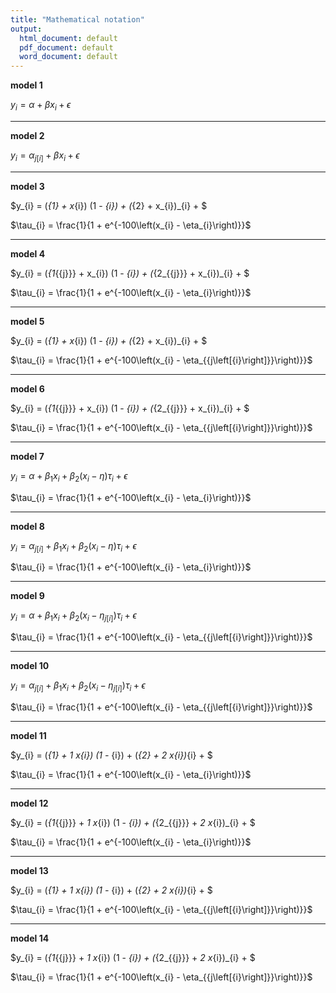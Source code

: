 ```yaml
---
title: "Mathematical notation"
output:
  html_document: default
  pdf_document: default
  word_document: default
---
```


**model 1**


$y_{i} = \alpha + \beta x_{i} + \epsilon$ 

***************
**model 2**


$y_{i} = \alpha_{j \left[{i}\right]} + \beta x_{i} + \epsilon$

***************
**model 3**


$y_{i} = \left(\alpha_{1} +  \beta x_{i}\right) \left(1 - \tau_{i}\right) +  \left(\alpha_{2} +  \beta x_{i}\right)\tau_{i} + \epsilon $


$\tau_{i} = \frac{1}{1 + e^{-100\left(x_{i} - \eta_{i}\right)}}$


***************
**model 4**


$y_{i} = \left(\alpha_{1_{{j}\left[{i}\right]}} +  \beta x_{i}\right) \left(1 - \tau_{i}\right) +  \left(\alpha_{2_{{j}\left[{i}\right]}} +  \beta x_{i}\right)\tau_{i} + \epsilon $

$\tau_{i} = \frac{1}{1 + e^{-100\left(x_{i} - \eta_{i}\right)}}$

**************
**model 5**

$y_{i} = \left(\alpha_{1} +  \beta x_{i}\right) \left(1 - \tau_{i}\right) +  \left(\alpha_{2} +  \beta x_{i}\right)\tau_{i} + \epsilon $

$\tau_{i} = \frac{1}{1 + e^{-100\left(x_{i} - \eta_{{j\left[{i}\right]}}\right)}}$

**************
**model 6**


$y_{i} = \left(\alpha_{1_{{j}\left[{i}\right]}} +  \beta x_{i}\right) \left(1 - \tau_{i}\right) +  \left(\alpha_{2_{{j}\left[{i}\right]}} +  \beta x_{i}\right)\tau_{i} + \epsilon $

$\tau_{i} = \frac{1}{1 + e^{-100\left(x_{i} - \eta_{{j\left[{i}\right]}}\right)}}$

***************
**model 7**

$y_{i} = \alpha + \beta_{1} x_{i} + \beta_{2} \left(x_{i} - \eta\right) \tau_{i} + \epsilon$



$\tau_{i} = \frac{1}{1 + e^{-100\left(x_{i} - \eta_{i}\right)}}$


***************
**model 8**


$y_{i} = \alpha_{j \left[{i}\right]} + \beta_{1} x_{i} + \beta_{2} \left(x_{i} - \eta\right) \tau_{i} + \epsilon$



$\tau_{i} = \frac{1}{1 + e^{-100\left(x_{i} - \eta_{i}\right)}}$

****************
**model 9**


$y_{i} = \alpha + \beta_{1} x_{i} + \beta_{2} \left(x_{i} - \eta_{j \left[{i}\right]}\right) \tau_{i} + \epsilon$



$\tau_{i} = \frac{1}{1 + e^{-100\left(x_{i} - \eta_{{j\left[{i}\right]}}\right)}}$


*****************
**model 10**

$y_{i} = \alpha_{j\left[{i}\right]} + \beta_{1} x_{i} + \beta_{2} \left(x_{i} - \eta_{j \left[{i}\right]}\right) \tau_{i} + \epsilon$



$\tau_{i} = \frac{1}{1 + e^{-100\left(x_{i} - \eta_{{j\left[{i}\right]}}\right)}}$


******************
**model 11**

$y_{i} = \left(\alpha_{1} +  \beta_1 x_{i}\right) \left(1 - \tau_{i}\right) +  \left(\alpha_{2} +  \beta_2 x_{i}\right)\tau_{i} + \epsilon $


$\tau_{i} = \frac{1}{1 + e^{-100\left(x_{i} - \eta_{i}\right)}}$


******************
**model 12**

$y_{i} = \left(\alpha_{1_{{j}\left[{i}\right]}} +  \beta_1 x_{i}\right) \left(1 - \tau_{i}\right) +  \left(\alpha_{2_{{j}\left[{i}\right]}} +  \beta_2 x_{i}\right)\tau_{i} + \epsilon $

$\tau_{i} = \frac{1}{1 + e^{-100\left(x_{i} - \eta_{i}\right)}}$

******************
**model 13**

$y_{i} = \left(\alpha_{1} +  \beta_1 x_{i}\right) \left(1 - \tau_{i}\right) +  \left(\alpha_{2} +  \beta_2 x_{i}\right)\tau_{i} + \epsilon $

$\tau_{i} = \frac{1}{1 + e^{-100\left(x_{i} - \eta_{{j\left[{i}\right]}}\right)}}$

******************
**model 14**

$y_{i} = \left(\alpha_{1_{{j}\left[{i}\right]}} +  \beta_1 x_{i}\right) \left(1 - \tau_{i}\right) +  \left(\alpha_{2_{{j}\left[{i}\right]}} +  \beta_2 x_{i}\right)\tau_{i} + \epsilon $

$\tau_{i} = \frac{1}{1 + e^{-100\left(x_{i} - \eta_{{j\left[{i}\right]}}\right)}}$
